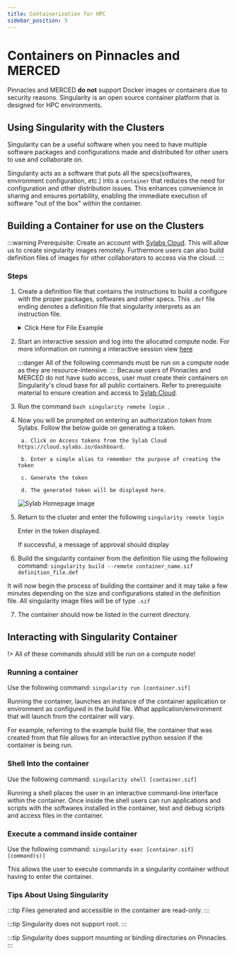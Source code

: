 ```yaml
---
title: Containerization for HPC
sidebar_position: 5
---
```


# Containers on Pinnacles and MERCED
Pinnacles and MERCED **do not** support Docker images or containers due to security reasons. 
Singularity is an open source container platform that is designed for HPC environments. 
## Using Singularity with the Clusters
Singularity can be a useful software when you need to have multiple software packages 
and configurations made and distributed for other users to use and collaborate on.

Singularity acts as a software that puts all the specs(softwares, 
environment configuration, etc.) into a `container` that reduces the need for 
configuration and other distribution issues. 
This enhances convenience in sharing and ensures portability, enabling the immediate 
execution of software "out of the box" within the container.

## Building a Container for use on the Clusters
:::warning
Prerequisite: Create an account with [Sylabs Cloud](cloud.sylabs.io). This will allow us to create singularity images remotely. Furthermore users can also build definition files of images for other collaborators to access via the cloud. 
:::
### Steps

1. Create a definition file that contains the instructions to build a configure with the proper packages, softwares and other specs. This `.def` file ending denotes a definition file that singularity interprets as an instruction file.

    <details>
        <summary> Click Here for File Example</summary>
        
        The script below downloads a lightweight version of python and allows for
         the execution of python commands in the container.
        ``` bash 
            Bootstrap: docker
            From: python:3.8-slim

            %post
                apt-get update && apt-get install -y \
                    build-essential \

                pip install --upgrade pip
                    pip install numpy pandas matplotlib scipy

            %environment
                export PATH=/usr/local/bin:$PATH


            %runscript
                exec python "$@"

        ``` 
        </details>
2. Start an interactive session and log into the allocated compute node. For more information on running a interactive session view [here](run_jupyter.md)

    :::danger
    All of the following commands must be run on a compute node as they are resource-intensive.
    :::
    Because users of Pinnacles and MERCED do not have sudo access, user must create their containers on Singularity's cloud base for all public containers. Refer to prerequisite material to ensure creation and access to [Sylab Cloud](https://cloud.sylabs.io/dashboard). 

3. Run the command ```bash singularity remote login ```. 

4. Now you will be prompted on entering an authorization token from Sylabs. Follow the below guide on generating a token. 
            
        a. Click on Access tokens from the Sylab Cloud https://cloud.sylabs.io/dashboard.

        b. Enter a simple alias to remember the purpose of creating the token

        c. Generate the token

        d. The generated token will be displayed here. 

    ![Sylab Homepage image](imgs/sylab2image.png "Sylab Homepage Image")

5. Return to the cluster and enter the following ```singularity remote login```
        
    Enter in the token displayed. 

    If successful, a message of approval should display

6. Build the singularity container from the definition file using the following command: `singularity build --remote container_name.sif definition_file.def`

It will now begin the process of building the container and it may take a few minutes depending on the size and configurations stated in the definition file. All singularity image files will be of type `.sif`

7. The container should now be listed in the current directory.

## Interacting with Singularity Container

!> All of these commands should still be run on a compute node!

### Running a container

Use the following command: `singularity run [container.sif]`

Running the container, launches an instance of the container application or environment as configured in the build file. What application/environment that will launch from the container will vary. 

For example, referring to the example build file, the container that was created from that file allows for an interactive python session if the container is being run. 

### Shell Into the container 

Use the following command: `singularity shell [container.sif]`

Running a shell places the user in an interactive command-line interface within the container. Once inside the shell users can run applications and scripts with the softwares installed in the container, test and debug scripts and access files in the container. 


### Execute a command inside container

Use the following command: `singularity exec [container.sif] [command(s)]`

This allows the user to execute commands in a singularity container without having to enter the container. 
### Tips About Using Singularity

:::tip
Files generated and accessible in the container are read-only.
:::

:::tip
Singularity does not support root.
:::

:::tip
Singularity does support mounting or binding directories on Pinnacles. 
:::
